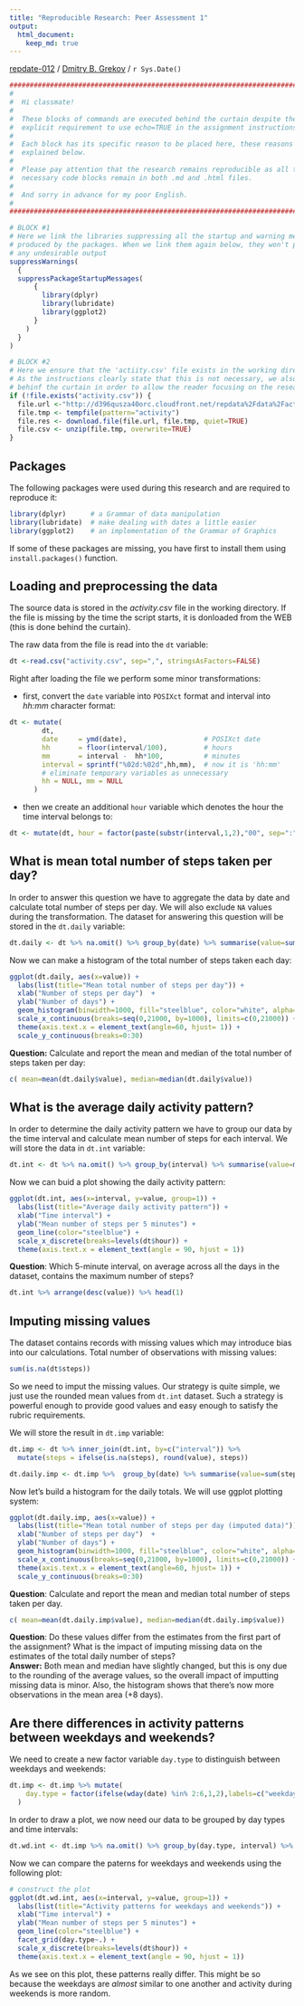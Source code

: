 ```yaml
---
title: "Reproducible Research: Peer Assessment 1"
output: 
  html_document:
    keep_md: true
---
```


[repdate-012](https://www.coursera.org/course/repdata) /
[Dmitry B. Grekov](https://www.coursera.org/user/i/ef65e2e142b164e9dab1e980c6e0547d) /
`r Sys.Date()`


```r
################################################################################
#
#  Hi classmate!
#
#  These blocks of commands are executed behind the curtain despite the 
#  explicit requirement to use echo=TRUE in the assignment instructions.  
#
#  Each block has its specific reason to be placed here, these reasons are
#  explained below. 
#
#  Please pay attention that the research remains reproducible as all the 
#  necessary code blocks remain in both .md and .html files.
#
#  And sorry in advance for my poor English.
#
################################################################################

# BLOCK #1
# Here we link the libraries suppressing all the startup and warning messages 
# produced by the packages. When we link them again below, they won't produce
# any undesirable output
suppressWarnings(
  {
  suppressPackageStartupMessages( 
      {
        library(dplyr)
        library(lubridate)
        library(ggplot2)
      }
    )
  }
)

# BLOCK #2
# Here we ensure that the 'actiity.csv' file exists in the working directory.
# As the instructions clearly state that this is not necessary, we also do it 
# behinf the curtain in order to allow the reader focusing on the research.
if (!file.exists("activity.csv")) {
  file.url <-"http://d396qusza40orc.cloudfront.net/repdata%2Fdata%2Factivity.zip"
  file.tmp <- tempfile(pattern="activity")
  file.res <- download.file(file.url, file.tmp, quiet=TRUE)
  file.csv <- unzip(file.tmp, overwrite=TRUE)
}
```



## Packages 
The following packages were used during this research and are required to reproduce it:  

```r
library(dplyr)      # a Grammar of data manipulation
library(lubridate)  # make dealing with dates a little easier
library(ggplot2)    # an implementation of the Grammar of Graphics
```

If some of these packages are missing, you have first to install them using <code>install.packages()</code> function.  

## Loading and preprocessing the data
The source data is stored in the *activity.csv* file in the working directory. If the file is missing by the time the script starts, it is donloaded from the WEB (this is done behind the curtain).  

The raw data from the file is read into the `dt` variable:
```r
dt <-read.csv("activity.csv", sep=",", stringsAsFactors=FALSE)
```

Right after loading the file we perform some minor transformations: 

- first, convert the `date` variable into `POSIXct` format and interval into *hh:mm* character format:

```r
dt <- mutate(
        dt, 
        date     = ymd(date),                   # POSIXct date
        hh       = floor(interval/100),         # hours
        mm       = interval -  hh*100,          # minutes
        interval = sprintf("%02d:%02d",hh,mm),  # now it is 'hh:mm'
        # eliminate temporary variables as unnecessary 
        hh = NULL, mm = NULL                                
      )
```

- then we create an additional `hour` variable which denotes the hour the time interval belongs to:

```r
dt <- mutate(dt, hour = factor(paste(substr(interval,1,2),"00", sep=":")))
```

## What is mean total number of steps taken per day?
In order to answer this question we have to aggregate the data by date and calculate total number of steps per day. We will also exclude `NA` values during the transformation. The dataset for answering this question will be stored in the `dt.daily` variable: 

```r
dt.daily <- dt %>% na.omit() %>% group_by(date) %>% summarise(value=sum(steps))      
```

Now we can make a histogram of the total number of steps taken each day:
```r
ggplot(dt.daily, aes(x=value)) +
  labs(list(title="Mean total number of steps per day")) + 
  xlab("Number of steps per day")  + 
  ylab("Number of days") + 
  geom_histogram(binwidth=1000, fill="steelblue", color="white", alpha=9/13) +
  scale_x_continuous(breaks=seq(0,21000, by=1000), limits=c(0,21000)) + 
  theme(axis.text.x = element_text(angle=60, hjust= 1)) +
  scale_y_continuous(breaks=0:30) 
```

**Question:** Calculate and report the mean and median of the total number of steps taken per day:
```r
c( mean=mean(dt.daily$value), median=median(dt.daily$value))
```

## What is the average daily activity pattern?
In order to determine the daily activity pattern we have to group our data by the time interval and calculate mean number of steps for each interval. We will store the data in `dt.int` variable:

```r
dt.int <- dt %>% na.omit() %>% group_by(interval) %>% summarise(value=mean(steps))
```


Now we can buid a plot showing the daily activity pattern:
```r
ggplot(dt.int, aes(x=interval, y=value, group=1)) + 
  labs(list(title="Average daily activity pattern")) + 
  xlab("Time interval") +
  ylab("Mean number of steps per 5 minutes") + 
  geom_line(color="steelblue") + 
  scale_x_discrete(breaks=levels(dt$hour)) +
  theme(axis.text.x = element_text(angle = 90, hjust = 1))
```

**Question**: Which 5-minute interval, on average across all the days in the dataset, contains the maximum number of steps?
```r
dt.int %>% arrange(desc(value)) %>% head(1)
```

## Imputing missing values
The dataset contains records with missing values which may introduce bias into our calculations. 
Total number of observations with missing values:
```r
sum(is.na(dt$steps))
```

So we need to imput the missing values. Our strategy is quite simple, we just use the rounded mean values from `dt.int` dataset. Such a strategy is powerful enough to provide  good values and easy enough to satisfy the rubric requirements. 

We will store the result in `dt.imp` variable:
```r
dt.imp <- dt %>% inner_join(dt.int, by=c("interval")) %>%
  mutate(steps = ifelse(is.na(steps), round(value), steps))   
```

```r
dt.daily.imp <- dt.imp %>%  group_by(date) %>% summarise(value=sum(steps))      
```

Now let's build a histogram for the daily totals. We will use ggplot plotting system:
```r
ggplot(dt.daily.imp, aes(x=value)) +
  labs(list(title="Mean total number of steps per day (imputed data)")) + 
  xlab("Number of steps per day")  + 
  ylab("Number of days") + 
  geom_histogram(binwidth=1000, fill="steelblue", color="white", alpha=9/13) +
  scale_x_continuous(breaks=seq(0,21000, by=1000), limits=c(0,21000)) + 
  theme(axis.text.x = element_text(angle=60, hjust= 1)) +
  scale_y_continuous(breaks=0:30) 
```

**Question**: Calculate and report the mean and median total number of steps taken per day.
```r
c( mean=mean(dt.daily.imp$value), median=median(dt.daily.imp$value))
```
**Question**: Do these values differ from the estimates from the first part of the assignment? What is the impact of imputing missing data on the estimates of the total daily number of steps?  
**Answer:** Both mean and median have slightly changed, but this is ony due to the rounding of the average values, so the overall impact of imputting missing data is minor. Also, the histogram shows that there's now more observations in the mean area (+8 days). 


## Are there differences in activity patterns between weekdays and weekends?
We need to create a new factor variable `day.type` to distinguish between weekdays and weekends:
```r
dt.imp <- dt.imp %>% mutate(
    day.type = factor(ifelse(wday(date) %in% 2:6,1,2),labels=c("weekday","weekend"))
  )
```

In order to draw a plot, we now need our data to be grouped by day types and time intervals:
```r
dt.wd.int <- dt.imp %>% na.omit() %>% group_by(day.type, interval) %>% summarise(value=mean(steps))
```


Now we can compare the paterns for weekdays and weekends using the following plot:
```r
# construct the plot
ggplot(dt.wd.int, aes(x=interval, y=value, group=1)) + 
  labs(list(title="Activity patterns for weekdays and weekends")) +
  xlab("Time interval") + 
  ylab("Mean number of steps per 5 minutes") + 
  geom_line(color="steelblue") +
  facet_grid(day.type~.) + 
  scale_x_discrete(breaks=levels(dt$hour)) + 
  theme(axis.text.x = element_text(angle = 90, hjust = 1))
```

As we see on this plot, these patterns really differ. This might be so because the weekdays are *almost* similar to one another and activity during weekends is more random.